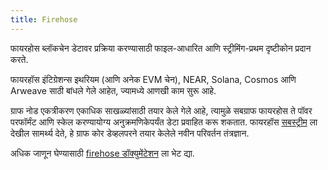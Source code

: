 ```yaml
---
title: Firehose
---
```


फायरहोस ब्लॉकचेन डेटावर प्रक्रिया करण्यासाठी फाइल-आधारित आणि स्ट्रीमिंग-प्रथम दृष्टीकोन प्रदान करते.

फायरहॉस इंटिग्रेशन्स इथरियम (आणि अनेक EVM चेन), NEAR, Solana, Cosmos आणि Arweave साठी बांधले गेले आहेत, ज्यामध्ये आणखी काम सुरू आहे.

ग्राफ नोड एकत्रीकरण एकाधिक साखळ्यांसाठी तयार केले गेले आहे, त्यामुळे सबग्राफ फायरहोस ते पॉवर परफॉर्मंट आणि स्केल करण्यायोग्य अनुक्रमणिकेपर्यंत डेटा प्रवाहित करू शकतात. फायरहॉस [सबस्ट्रीम](/substreams) ला देखील सामर्थ्य देते, हे ग्राफ कोर डेव्हलपरने तयार केलेले नवीन परिवर्तन तंत्रज्ञान.

अधिक जाणून घेण्यासाठी [firehose डॉक्युमेंटेशन](https://firehose.streamingfast.io/) ला भेट द्या.
